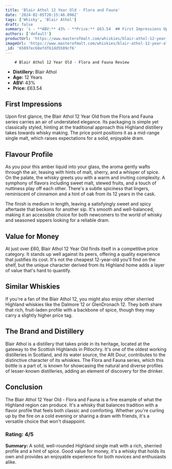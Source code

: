 ```yaml
---
title: 'Blair Athol 12 Year Old - Flora and Fauna'
date: '2024-02-05T20:15:46.096Z'
tags: ['Whisky', 'Blair Athol']
draft: false
summary: 's - **ABV:** 43% - **Price:** £63.54  ## First Impressions Upon first glance, the Blair Athol 12 Year Old from the Flora and Fauna...'
authors: ['default']
productUrl: 'https://www.masterofmalt.com/whiskies/blair-athol-12-year-old-whisky/'
imageUrl: 'https://www.masterofmalt.com/whiskies/blair-athol-12-year-old-whisky.jpg'
_id: '65897ec68efdf61dd5509cf6'
---
```


        # Blair Athol 12 Year Old - Flora and Fauna Review

- **Distillery:** Blair Athol
- **Age:** 12 Years
- **ABV:** 43%
- **Price:** £63.54

## First Impressions

Upon first glance, the Blair Athol 12 Year Old from the Flora and Fauna series carries an air of understated elegance. Its packaging is simple yet classically styled, hinting at the traditional approach this Highland distillery takes towards whisky making. The price point positions it as a mid-range single malt, which raises expectations for a solid, enjoyable dram.

## Flavour Profile

As you pour this amber liquid into your glass, the aroma gently wafts through the air, teasing with hints of malt, sherry, and a whisper of spice. On the palate, the whisky greets you with a warm and inviting complexity. A symphony of flavors including sweet malt, stewed fruits, and a touch of nuttiness play off each other. There's a subtle spiciness that lingers, reminiscent of cinnamon and a hint of oak from its 12 years in the cask.

The finish is medium in length, leaving a satisfyingly sweet and spicy aftertaste that beckons for another sip. It's smooth and well-balanced, making it an accessible choice for both newcomers to the world of whisky and seasoned sippers looking for a reliable dram.

## Value for Money

At just over £60, Blair Athol 12 Year Old finds itself in a competitive price category. It stands up well against its peers, offering a quality experience that justifies its cost. It's not the cheapest 12-year-old you'll find on the shelf, but the unique character derived from its Highland home adds a layer of value that's hard to quantify.

## Similar Whiskies

If you're a fan of the Blair Athol 12, you might also enjoy other sherried Highland whiskies like the Dalmore 12 or GlenDronach 12. They both share that rich, fruit-laden profile with a backbone of spice, though they may carry a slightly higher price tag.

## The Brand and Distillery

Blair Athol is a distillery that takes pride in its heritage, located at the gateway to the Scottish Highlands in Pitlochry. It's one of the oldest working distilleries in Scotland, and its water source, the Allt Dour, contributes to the distinctive character of its whiskies. The Flora and Fauna series, which this bottle is a part of, is known for showcasing the natural and diverse profiles of lesser-known distilleries, adding an element of discovery for the drinker.

## Conclusion

The Blair Athol 12 Year Old - Flora and Fauna is a fine example of what the Highland region can produce. It's a whisky that balances tradition with a flavor profile that feels both classic and comforting. Whether you're curling up by the fire on a cold evening or sharing a dram with friends, it's a versatile choice that won't disappoint.

### Rating: 4/5

**Summary:** A solid, well-rounded Highland single malt with a rich, sherried profile and a hint of spice. Good value for money, it's a whisky that holds its own and provides an enjoyable experience for both novices and enthusiasts alike.
